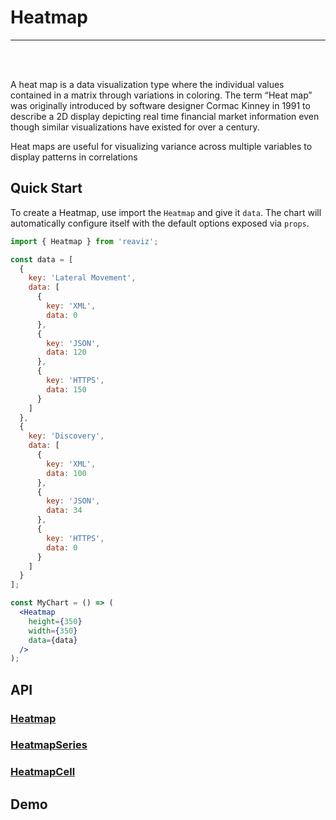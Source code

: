 
<Meta title="Docs|Chart Types/Heatmap" />

# Heatmap

---
<br />
<Story id="demos-heatmap-simple--basic" />
<br />

A heat map is a data visualization type where the individual values
contained in a matrix through variations in coloring. The term “Heat map” was
originally introduced by software designer Cormac Kinney in 1991 to describe a 2D
display depicting real time financial market information even though similar
visualizations have existed for over a century.

Heat maps are useful for visualizing variance across multiple
variables to display patterns in correlations

## Quick Start
To create a Heatmap, use import the `Heatmap` and give it `data`. The chart
will automatically configure itself with the default options exposed via `props`.

```jsx
import { Heatmap } from 'reaviz';

const data = [
  {
    key: 'Lateral Movement',
    data: [
      {
        key: 'XML',
        data: 0
      },
      {
        key: 'JSON',
        data: 120
      },
      {
        key: 'HTTPS',
        data: 150
      }
    ]
  },
  {
    key: 'Discovery',
    data: [
      {
        key: 'XML',
        data: 100
      },
      {
        key: 'JSON',
        data: 34
      },
      {
        key: 'HTTPS',
        data: 0
      }
    ]
  }
];

const MyChart = () => (
  <Heatmap
    height={350}
    width={350}
    data={data}
  />
);
```

## API
### [Heatmap](https://github.com/jask-oss/reaviz/blob/master/src/Heatmap/Heatmap.tsx)
<Props of={Heatmap} />

### [HeatmapSeries](https://github.com/jask-oss/reaviz/blob/master/src/Heatmap/HeatmapSeries/HeatmapSeries.tsx)
<Props of={HeatmapSeries} />

### [HeatmapCell](https://github.com/jask-oss/reaviz/blob/master/src/Heatmap/HeatmapSeries/HeatmapCell.tsx)
<Props of={HeatmapCell} />

## Demo
<Sandbox
  name="Heatmap Simple"
  description="A simple heatmap chart example"
  path="docs/sandbox/HeatmapSimple.sandbox.js"
/>
